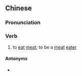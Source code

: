 {{also|吃荤}}
==Chinese==
{{zh-forms|s=吃荤}}

===Pronunciation===
{{zh-pron
|m=chīhūn
|c=hek3 fan1
|cat=v
}}

===Verb===
{{zh-verb}}

# to [[eat]] [[meat]]; to be a [[meat]] [[eater]]

====Antonyms====
* {{zh-l|吃素}}
